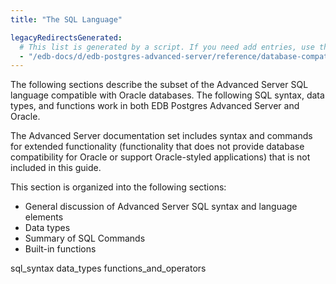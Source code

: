 ```yaml
---
title: "The SQL Language"

legacyRedirectsGenerated:
  # This list is generated by a script. If you need add entries, use the `legacyRedirects` key.
  - "/edb-docs/d/edb-postgres-advanced-server/reference/database-compatibility-for-oracle-developers-reference-guide/13/the_sql_language.html"
---
```


<div id="the_sql_language" class="registered_link"></div>

The following sections describe the subset of the Advanced Server SQL language compatible with Oracle databases. The following SQL syntax, data types, and functions work in both EDB Postgres Advanced Server and Oracle.

The Advanced Server documentation set includes syntax and commands for extended functionality (functionality that does not provide database compatibility for Oracle or support Oracle-styled applications) that is not included in this guide.

This section is organized into the following sections:

-   General discussion of Advanced Server SQL syntax and language elements
-   Data types
-   Summary of SQL Commands
-   Built-in functions

<div class="toctree" maxdepth="3">

sql_syntax data_types functions_and_operators

</div>
